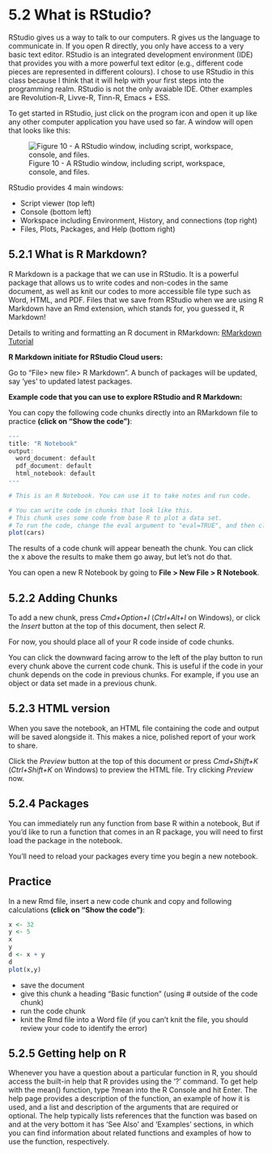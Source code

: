 # 5.2 What is RStudio? {.unnumbered}

RStudio gives us a way to talk to our computers. R gives us the language to communicate in. If you open R directly, you only have access to a very basic text editor. RStudio is an integrated development environment (IDE) that provides you with a more powerful text editor (e.g., different code pieces are represented in different colours). I chose to use RStudio in this class because I think that it will help with your first steps into the programming realm. RStudio is not the only avaiable IDE. Other examples are Revolution-R, Livve-R, Tinn-R, Emacs + ESS.

To get started in RStudio, just click on the program icon and open it up like any other computer application you have used so far. A window will open that looks like this:

![Figure 10 - A RStudio window, including script, workspace, console, and files.](/images/r_basics_1.png)

RStudio provides 4 main windows:

-   Script viewer (top left)
-   Console (bottom left)
-   Workspace including Environment, History, and connections (top right)
-   Files, Plots, Packages, and Help (bottom right)

## 5.2.1 What is R Markdown?

R Markdown is a package that we can use in RStudio. It is a powerful package that allows us to write codes and non-codes in the same document, as well as knit our codes to more accessible file type such as Word, HTML, and PDF. Files that we save from RStudio when we are using R Markdown have an Rmd extension, which stands for, you guessed it, R Markdown!

Details to writing and formatting an R document in RMarkdown: [RMarkdown Tutorial](/external_files/RMarkdown_Tutorial_1.pdf)

**R Markdown initiate for RStudio Cloud users:**

Go to "File\> new file\> R Markdown". A bunch of packages will be updated, say 'yes' to updated latest packages.

**Example code that you can use to explore RStudio and R Markdown:**

You can copy the following code chunks directly into an RMarkdown file to practice **(click on "Show the code")**:

```{r echo= TRUE,eval=FALSE}
---
title: "R Notebook"
output:
  word_document: default
  pdf_document: default
  html_notebook: default
---

# This is an R Notebook. You can use it to take notes and run code.

# You can write code in chunks that look like this.
# This chunk uses some code from base R to plot a data set.
# To run the code, change the eval argument to "eval=TRUE", and then click the Green play button to the right. Try it!
plot(cars)
```

The results of a code chunk will appear beneath the chunk. You can click the x above the results to make them go away, but let's not do that.

You can open a new R Notebook by going to **File > New File > R Notebook**.

## 5.2.2 Adding Chunks

To add a new chunk, press *Cmd+Option+I* (*Ctrl+Alt+I* on Windows), or click the *Insert* button at the top of this document, then select *R*. 

For now, you should place all of your R code inside of code chunks.

You can click the downward facing arrow to the left of the play button to run every chunk above the current code chunk. This is useful if the code in your chunk depends on the code in previous chunks. For example, if you use an object or data set made in a previous chunk.

## 5.2.3 HTML version

When you save the notebook, an HTML file containing the code and output will be saved alongside it. This makes a nice, polished report of your work to share.

Click the *Preview* button at the top of this document or press *Cmd+Shift+K* (*Ctrl+Shift+K* on Windows) to preview the HTML file. Try clicking *Preview* now.

## 5.2.4 Packages

You can immediately run any function from base R within a notebook, But if you'd like to run a function that comes in an R package, you will need to first load the package in the notebook.

You'll need to reload your packages every time you begin a new notebook.

::: callout-tip
# Practice

In a new Rmd file, insert a new code chunk and copy and following calculations **(click on "Show the code")**:

```{r echo= TRUE,eval=FALSE}
x <- 32
y <- 5
x
y
d <- x + y
d
plot(x,y)
```

-   save the document
-   give this chunk a heading "Basic function" (using \# outside of the code chunk)
-   run the code chunk
-   knit the Rmd file into a Word file (if you can't knit the file, you should review your code to identify the error)
:::

## 5.2.5 Getting help on R

Whenever you have a question about a particular function in R, you should access the built-in help that R provides using the '?' command. To get help with the mean() function, type ?mean into the R Console and hit Enter. The help page provides a description of the function, an example of how it is used, and a list and description of the arguments that are required or optional. The help typically lists references that the function was based on and at the very bottom it has 'See Also' and 'Examples' sections, in which you can find information about related functions and examples of how to use the function, respectively.
